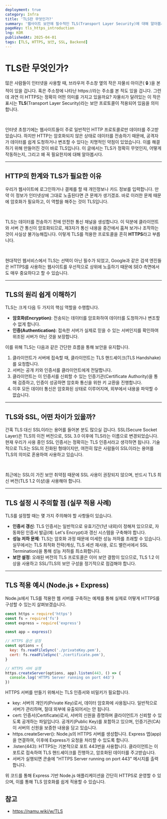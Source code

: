 ```yaml
---
deployment: true
category: Infra
title: 'TLS란 무엇인가?'
summary: '웹사이트 보안에 필수적인 TLS(Transport Layer Security)에 대해 알아봅시다.'
pageKey: tls_https_introduction
lng: KOR
publishedAt: 2025-04-01
tags: [TLS, HTTPS, 보안, SSL, Backend]
---
```


# TLS란 무엇인가?

많은 사람들이 인터넷을 사용할 때, 브라우저 주소창 옆의 작은 자물쇠 아이콘( 🔒 )을 본 적이 있을 겁니다. 혹은 주소창에 나타난 <codeline>https://</codeline>라는 주소를 본 적도 있을 겁니다. 그런데 과연 이 <codeline>HTTPS</codeline>는 정확히 어떤 의미를 가지고 있을까요? 자물쇠가 달려있는 이 작은 표시는 **TLS**(Transport Layer Security)라는 보안 프로토콜이 적용되어 있음을 의미합니다.

<br />

인터넷 초창기에는 웹사이트들이 주로 일반적인 HTTP 프로토콜로만 데이터를 주고받았습니다. 하지만 HTTP는 암호화되지 않은 상태로 데이터를 전송하기 때문에, 공격자가 데이터를 쉽게 도청하거나 변조할 수 있다는 치명적인 약점이 있었습니다. 이를 해결하기 위해 만들어진 것이 바로 TLS입니다. 이 글에서는 TLS가 정확히 무엇인지, 어떻게 작동하는지, 그리고 왜 꼭 필요한지에 대해 알아봅시다.

---

## HTTP의 한계와 TLS가 필요한 이유

우리가 웹사이트에 로그인하거나 결제를 할 때 개인정보나 카드 정보를 입력합니다. 만약 이 정보가 인터넷상에 그대로 노출된다면 큰 문제가 생기겠죠. 바로 이러한 문제 때문에 암호화가 필요하고, 이 역할을 해주는 것이 TLS입니다.

<br />

TLS는 데이터를 전송하기 전에 안전한 통신 채널을 생성합니다. 이 덕분에 클라이언트와 서버 간 통신이 암호화되므로, 제3자가 통신 내용을 중간에서 훔쳐 보거나 조작하는 것이 사실상 불가능해집니다. 이렇게 TLS를 적용한 프로토콜을 흔히 **HTTPS**라고 부릅니다.

<br />

현대적인 웹서비스에서 TLS는 선택이 아닌 필수가 되었고, Google과 같은 검색 엔진들은 HTTPS를 사용하는 웹사이트를 우선적으로 상위에 노출하기 때문에 SEO 측면에서도 매우 중요하다고 할 수 있습니다.

---

## TLS의 원리 쉽게 이해하기

TLS는 크게 다음 두 가지의 핵심 역할을 수행합니다.

- **암호화(Encryption)**: 전송되는 데이터를 암호화하여 데이터를 도청하거나 변조할 수 없게 합니다.
- **인증(Authentication)**: 접속한 서버가 실제로 믿을 수 있는 서버인지를 확인하여 위조된 서버가 아닌 것을 보장합니다.

이를 위해 TLS는 다음과 같은 간단한 흐름을 통해 보안을 유지합니다.

1. 클라이언트가 서버에 접속할 때, 클라이언트는 TLS 핸드셰이크(TLS Handshake)를 요청합니다.
2. 서버는 공개 키와 인증서를 클라이언트에게 전달합니다.
3. 클라이언트는 이 인증서를 신뢰할 수 있는 인증기관(Certificate Authority)을 통해 검증하고, 인증이 성공하면 암호화 통신을 위한 키 교환을 진행합니다.
4. 이후 모든 데이터 통신은 암호화된 상태로 이루어지며, 외부에서 내용을 파악할 수 없습니다.

---

## TLS와 SSL, 어떤 차이가 있을까?

간혹 TLS 대신 SSL이라는 용어를 들어본 분도 많으실 겁니다. SSL(Secure Socket Layer)은 TLS의 이전 버전으로, SSL 3.0 이후에 TLS라는 이름으로 변경되었습니다. 현재 우리가 사용 중인 SSL 인증서는 정확히는 TLS 인증서라고 생각하면 됩니다. 기술적으로 TLS는 SSL의 진화된 형태이지만, 여전히 많은 사람들이 SSL이라는 용어를 TLS의 의미로 혼용하여 사용하고 있습니다.

<br />

최근에는 SSL이 가진 보안 취약점 때문에 SSL 사용이 권장되지 않으며, 반드시 TLS 최신 버전(TLS 1.2 이상)을 사용해야 합니다.

---

## TLS 설정 시 주의할 점 (실무 적용 사례)

TLS를 설정할 때는 몇 가지 주의해야 할 사항들이 있습니다.

- **인증서 갱신**: TLS 인증서는 일반적으로 유효기간(1년 내외)이 정해져 있으므로, 자동화된 인증서 발급(예: Let's Encrypt)과 갱신 시스템을 구축해야 합니다.
- **성능 저하 문제**: TLS는 암호화 과정 때문에 미세한 성능 저하를 초래할 수 있습니다. 실무에서는 TLS 최적화 전략(캐싱, TLS 세션 재사용, 로드 밸런서에서 SSL Termination)을 통해 성능 저하를 최소화합니다.
- **보안 설정**: 오래된 버전의 TLS 프로토콜은 이미 보안 결함이 있으므로, TLS 1.2 이상을 사용하고 SSL/TLS의 보안 구성을 정기적으로 점검해야 합니다.

---

## TLS 적용 예시 (Node.js + Express)

Node.js에서 TLS를 적용한 웹 서버를 구축하는 예제를 통해 실제로 어떻게 HTTPS를 구성할 수 있는지 살펴보겠습니다.

```javascript title="tls" showLineNumbers
const https = require('https')
const fs = require('fs')
const express = require('express')

const app = express()

// HTTPS 옵션 설정
const options = {
  key: fs.readFileSync('./privateKey.pem'),
  cert: fs.readFileSync('./certificate.pem'),
}

// HTTPS 서버 실행
https.createServer(options, app).listen(443, () => {
  console.log('HTTPS Server running on port 443')
})
```

HTTPS 서버를 만들기 위해서는 TLS 인증서와 비밀키가 필요합니다.

- key: 서버의 개인키(Private Key)로서, 데이터 암호화에 사용됩니다. 일반적으로 서버가 관리하며, 절대 외부에 유출되어서는 안 됩니다.
- cert: 인증서(Certificate)로서, 서버의 신원을 증명하며 클라이언트가 신뢰할 수 있도록 공개하는 파일입니다. 공개키(Public Key)를 포함하고 있으며, 인증기관(CA)이 서버의 신원을 보증한 내용을 담고 있습니다.
- https.createServer(): Node.js의 HTTPS 서버를 생성합니다. Express 앱(app)을 연결하여, 이후에 Express가 요청을 처리할 수 있도록 합니다.
- .listen(443): HTTPS는 기본적으로 포트 443번을 사용합니다. 클라이언트는 이 포트로 접속하여 TLS 핸드셰이크를 진행하고, 암호화된 데이터를 주고받습니다.
- 서버가 실행되면 콘솔에 "HTTPS Server running on port 443" 메시지를 출력합니다.

위 코드를 통해 Express 기반 Node.js 애플리케이션을 간단히 HTTPS로 운영할 수 있으며, 이를 통해 TLS 암호화를 쉽게 적용할 수 있습니다.

## 참고

- https://namu.wiki/w/TLS
